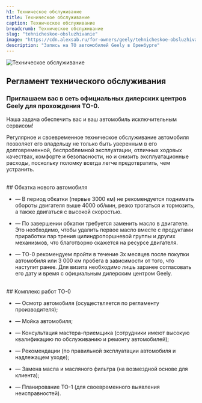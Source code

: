 ```yaml
---
h1: Техническое обслуживание
title: Техническое обслуживание
caption: Техническое обслуживание
breadcrumb: Техническое обслуживание
slug: "tehnicheskoe-obsluzhivanie"
image: "https://cdn.alexsab.ru/for-owners/geely/tehnicheskoe-obsluzhivanie/thumb.webp"
description: "Запись на ТО автомобилей Geely в Оренбурге"
---
```



<picture>
	<source media="(min-width: 942px)" srcset="https://cdn.alexsab.ru/for-owners/geely/tehnicheskoe-obsluzhivanie/to-banner.webp" />
	<source media="(min-width: 320px)" srcset="https://cdn.alexsab.ru/for-owners/geely/tehnicheskoe-obsluzhivanie/thumb.webp" />
	<img src="https://cdn.alexsab.ru/for-owners/geely/tehnicheskoe-obsluzhivanie/to-banner.webp" class="w-full mb-12" alt="Техническое обслуживание" />
</picture>

## Регламент технического обслуживания

### **Приглашаем вас в сеть официальных дилерских центров Geely для прохождения ТО-0.**

Наша задача обеспечить вас и ваш автомобиль исключительным сервисом!

Регулярное и своевременное техническое обслуживание автомобиля позволяет его владельцу не только быть уверенным в его долговременной, беспроблемной эксплуатации, отличных ходовых качествах, комфорте и безопасности, но и снизить эксплуатационные расходы, поскольку поломку всегда легче предотвратить, чем устранить.

<br/>
## Обкатка нового автомобиля

- — В период обкатки (первые 3000 км) не рекомендуется поднимать обороты двигателя выше 4000 об/мин, резко трогаться и тормозить, а также двигаться с высокой скоростью.

- — По завершении обкатки требуется заменить масло в двигателе. Это необходимо, чтобы удалить первое масло вместе с продуктами приработки пар трения цилиндропоршневой группы и других механизмов, что благотворно скажется на ресурсе двигателя.

- — ТО-0 рекомендуем пройти в течение 3х месяцев после покупки автомобиля или 3 000 км пробега в зависимости от того, что наступит ранее. Для визита необходимо лишь заранее согласовать его дату и время с официальным дилерским центром Geely.

<br/>
## Комплекс работ ТО-0

- — Осмотр автомобиля (осуществляется по регламенту производителя);

- — Мойка автомобиля;

- — Консультация мастера-приемщика (сотрудники имеют высокую квалификацию по обслуживанию и ремонту автомобилей);

- — Рекомендации (по правильной эксплуатации автомобиля и надлежащем уходе);

- — Замена масла и масляного фильтра (на возмездной основе для клиента);

- — Планирование ТО-1 (для своевременного выявления неисправностей).
<br/>

<br/>
<br/>
<br/>

<SpecialSalonsInfo 
	title = 'Записаться на ТО'
	dataTitle = 'Запись на ТО'
	dataFormName = 'Запись на ТО'
/>